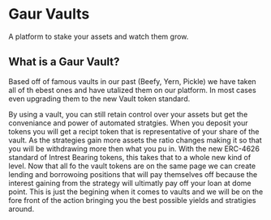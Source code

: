 # Gaur Vaults

A platform to stake your assets and watch them grow.

## What is a Gaur Vault?

Based off of famous vaults in our past (Beefy, Yern, Pickle) we have taken all of th ebest ones and have utalized them on our platform. In most cases even upgrading them to the new Vault token standard.

By using a vault, you can still retain control over your assets but get the conveniance and power of automated stratgies. When you deposit your tokens you will get a recipt token that is representative of your share of the vault. 
As the strategies gain more assets the ratio changes making it so that you will be withdrawing more then what you pu in. With the new ERC-4626 standard of Intrest Bearing tokens, this takes that to a whole new kind of level. 
Now that all fo the vault tokens are on the same page we can create lending and borrowoing positions that will pay themselves off because the interest gaining from the strategy will ultimatly pay off your loan at dome point. This is just the begining when 
it comes to vaults and we will be on the fore front of the action bringing you the best possible yields and stratigies around. 
